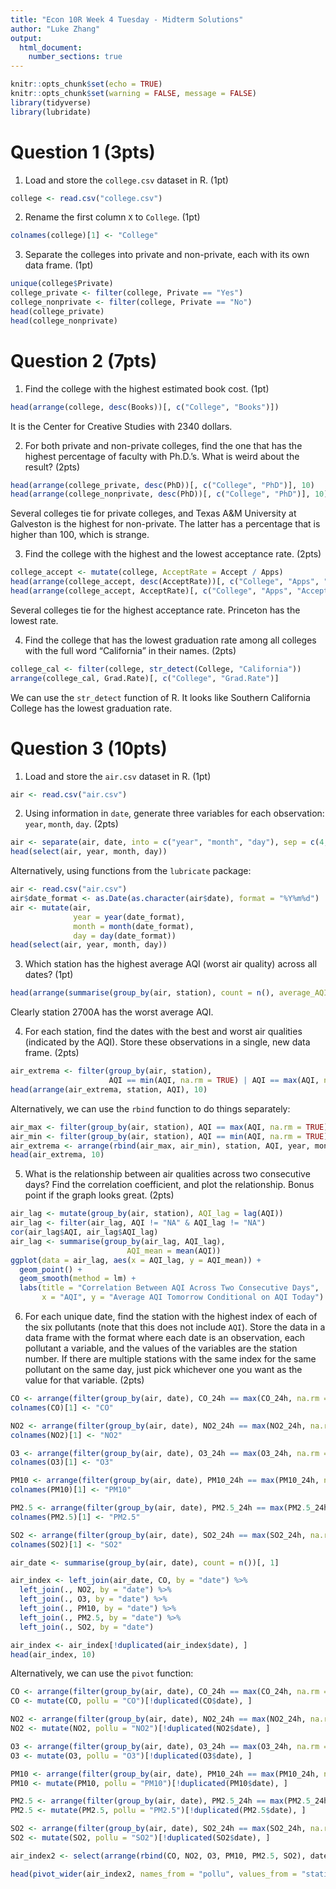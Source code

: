 ```yaml
---
title: "Econ 10R Week 4 Tuesday - Midterm Solutions"
author: "Luke Zhang"
output:
  html_document:
    number_sections: true
---
```


```r
knitr::opts_chunk$set(echo = TRUE)
knitr::opts_chunk$set(warning = FALSE, message = FALSE)
library(tidyverse)
library(lubridate)
```

# Question 1 (3pts)

1. Load and store the `college.csv` dataset in R. (1pt)

```r
college <- read.csv("college.csv")
```

2. Rename the first column `X` to `College`. (1pt)

```r
colnames(college)[1] <- "College"
```

3. Separate the colleges into private and non-private, each with its own data frame. (1pt)

```r
unique(college$Private)
college_private <- filter(college, Private == "Yes")
college_nonprivate <- filter(college, Private == "No")
head(college_private)
head(college_nonprivate)
```

# Question 2 (7pts)

1. Find the college with the highest estimated book cost. (1pt)

```r
head(arrange(college, desc(Books))[, c("College", "Books")])
```

It is the Center for Creative Studies with 2340 dollars.

2. For both private and non-private colleges, find the one that has the highest percentage of faculty with Ph.D.’s. What is weird about the result? (2pts)

```r
head(arrange(college_private, desc(PhD))[, c("College", "PhD")], 10)
head(arrange(college_nonprivate, desc(PhD))[, c("College", "PhD")], 10)
```

Several colleges tie for private colleges, and Texas A&M University at Galveston is the highest for non-private. The latter has a percentage that is higher than 100, which is strange.

3. Find the college with the highest and the lowest acceptance rate. (2pts)

```r
college_accept <- mutate(college, AcceptRate = Accept / Apps)
head(arrange(college_accept, desc(AcceptRate))[, c("College", "Apps", "Accept", "AcceptRate")], 10)
head(arrange(college_accept, AcceptRate)[, c("College", "Apps", "Accept", "AcceptRate")], 10)
```

Several colleges tie for the highest acceptance rate. Princeton has the lowest rate.

4. Find the college that has the lowest graduation rate among all colleges with the full word "California" in their names. (2pts)

```r
college_cal <- filter(college, str_detect(College, "California"))
arrange(college_cal, Grad.Rate)[, c("College", "Grad.Rate")]
```

We can use the `str_detect` function of R. It looks like Southern California College has the lowest graduation rate.

# Question 3 (10pts)

1. Load and store the `air.csv` dataset in R. (1pt)

```r
air <- read.csv("air.csv")
```

2. Using information in `date`, generate three variables for each observation: `year`, `month`, `day`. (2pts)

```r
air <- separate(air, date, into = c("year", "month", "day"), sep = c(4, 6), remove = FALSE)
head(select(air, year, month, day))
```

Alternatively, using functions from the `lubricate` package:

```r
air <- read.csv("air.csv")
air$date_format <- as.Date(as.character(air$date), format = "%Y%m%d")
air <- mutate(air, 
              year = year(date_format),
              month = month(date_format),
              day = day(date_format))
head(select(air, year, month, day))
```

3. Which station has the highest average AQI (worst air quality) across all dates? (1pt)

```r
head(arrange(summarise(group_by(air, station), count = n(), average_AQI = mean(AQI, na.rm = TRUE)), desc(average_AQI)))
```

Clearly station 2700A has the worst average AQI.

4. For each station, find the dates with the best and worst air qualities (indicated by the AQI). Store these observations in a single, new data frame. (2pts)

```r
air_extrema <- filter(group_by(air, station), 
                      AQI == min(AQI, na.rm = TRUE) | AQI == max(AQI, na.rm = TRUE))[, c("station", "year", "month", "day", "AQI")]
head(arrange(air_extrema, station, AQI), 10)
```

Alternatively, we can use the `rbind` function to do things separately:

```r
air_max <- filter(group_by(air, station), AQI == max(AQI, na.rm = TRUE))
air_min <- filter(group_by(air, station), AQI == min(AQI, na.rm = TRUE))
air_extrema <- arrange(rbind(air_max, air_min), station, AQI, year, month, day)[, c("station", "year", "month", "day", "AQI")]
head(air_extrema, 10)
```

5. What is the relationship between air qualities across two consecutive days? Find the correlation coefficient, and plot the relationship. Bonus point if the graph looks great. (2pts)

```r
air_lag <- mutate(group_by(air, station), AQI_lag = lag(AQI))
air_lag <- filter(air_lag, AQI != "NA" & AQI_lag != "NA")
cor(air_lag$AQI, air_lag$AQI_lag)
air_lag <- summarise(group_by(air_lag, AQI_lag),
                          AQI_mean = mean(AQI))
ggplot(data = air_lag, aes(x = AQI_lag, y = AQI_mean)) +
  geom_point() +
  geom_smooth(method = lm) +
  labs(title = "Correlation Between AQI Across Two Consecutive Days",
       x = "AQI", y = "Average AQI Tomorrow Conditional on AQI Today")
```

6. For each unique date, find the station with the highest index of each of the six pollutants (note that this does not include `AQI`). Store the data in a data frame with the format where each date is an observation, each pollutant a variable, and the values of the variables are the station number. If there are multiple stations with the same index for the same pollutant on the same day, just pick whichever one you want as the value for that variable. (2pts)

```r
CO <- arrange(filter(group_by(air, date), CO_24h == max(CO_24h, na.rm = TRUE))[, c(1, 2)], date)
colnames(CO)[1] <- "CO"

NO2 <- arrange(filter(group_by(air, date), NO2_24h == max(NO2_24h, na.rm = TRUE))[, c(1, 2)], date)
colnames(NO2)[1] <- "NO2"

O3 <- arrange(filter(group_by(air, date), O3_24h == max(O3_24h, na.rm = TRUE))[, c(1, 2)], date)
colnames(O3)[1] <- "O3"

PM10 <- arrange(filter(group_by(air, date), PM10_24h == max(PM10_24h, na.rm = TRUE))[, c(1, 2)], date)
colnames(PM10)[1] <- "PM10"

PM2.5 <- arrange(filter(group_by(air, date), PM2.5_24h == max(PM2.5_24h, na.rm = TRUE))[, c(1, 2)], date)
colnames(PM2.5)[1] <- "PM2.5"

SO2 <- arrange(filter(group_by(air, date), SO2_24h == max(SO2_24h, na.rm = TRUE))[, c(1, 2)], date)
colnames(SO2)[1] <- "SO2"

air_date <- summarise(group_by(air, date), count = n())[, 1]

air_index <- left_join(air_date, CO, by = "date") %>% 
  left_join(., NO2, by = "date") %>% 
  left_join(., O3, by = "date") %>% 
  left_join(., PM10, by = "date") %>% 
  left_join(., PM2.5, by = "date") %>% 
  left_join(., SO2, by = "date")

air_index <- air_index[!duplicated(air_index$date), ]
head(air_index, 10)
```

Alternatively, we can use the `pivot` function:

```r
CO <- arrange(filter(group_by(air, date), CO_24h == max(CO_24h, na.rm = TRUE))[, c(1, 2)], date)
CO <- mutate(CO, pollu = "CO")[!duplicated(CO$date), ]

NO2 <- arrange(filter(group_by(air, date), NO2_24h == max(NO2_24h, na.rm = TRUE))[, c(1, 2)], date)
NO2 <- mutate(NO2, pollu = "NO2")[!duplicated(NO2$date), ]

O3 <- arrange(filter(group_by(air, date), O3_24h == max(O3_24h, na.rm = TRUE))[, c(1, 2)], date)
O3 <- mutate(O3, pollu = "O3")[!duplicated(O3$date), ]

PM10 <- arrange(filter(group_by(air, date), PM10_24h == max(PM10_24h, na.rm = TRUE))[, c(1, 2)], date)
PM10 <- mutate(PM10, pollu = "PM10")[!duplicated(PM10$date), ]

PM2.5 <- arrange(filter(group_by(air, date), PM2.5_24h == max(PM2.5_24h, na.rm = TRUE))[, c(1, 2)], date)
PM2.5 <- mutate(PM2.5, pollu = "PM2.5")[!duplicated(PM2.5$date), ]

SO2 <- arrange(filter(group_by(air, date), SO2_24h == max(SO2_24h, na.rm = TRUE))[, c(1, 2)], date)
SO2 <- mutate(SO2, pollu = "SO2")[!duplicated(SO2$date), ]

air_index2 <- select(arrange(rbind(CO, NO2, O3, PM10, PM2.5, SO2), date), date, station, pollu)

head(pivot_wider(air_index2, names_from = "pollu", values_from = "station"), 10)
```